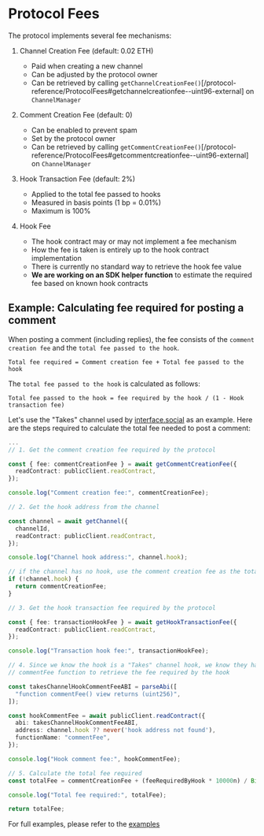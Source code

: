 # Protocol Fees

The protocol implements several fee mechanisms:

1. Channel Creation Fee (default: 0.02 ETH)

   - Paid when creating a new channel
   - Can be adjusted by the protocol owner
   - Can be retrieved by calling `getChannelCreationFee()`[/protocol-reference/ProtocolFees#getchannelcreationfee--uint96-external] on `ChannelManager`

2. Comment Creation Fee (default: 0)

   - Can be enabled to prevent spam
   - Set by the protocol owner
   - Can be retrieved by calling `getCommentCreationFee()`[/protocol-reference/ProtocolFees#getcommentcreationfee--uint96-external] on `ChannelManager`

3. Hook Transaction Fee (default: 2%)

   - Applied to the total fee passed to hooks
   - Measured in basis points (1 bp = 0.01%)
   - Maximum is 100%

4. Hook Fee
   - The hook contract may or may not implement a fee mechanism
   - How the fee is taken is entirely up to the hook contract implementation
   - There is currently no standard way to retrieve the hook fee value
   - **We are working on an SDK helper function** to estimate the required fee based on known hook contracts

## Example: Calculating fee required for posting a comment

When posting a comment (including replies), the fee consists of the `comment creation fee` and the `total fee passed to the hook`.

```
Total fee required = Comment creation fee + Total fee passed to the hook
```

The `total fee passed to the hook` is calculated as follows:

```
Total fee passed to the hook = fee required by the hook / (1 - Hook transaction fee)
```

Let's use the "Takes" channel used by [interface.social](https://interface.social) as an example. Here are the steps required to calculate the total fee needed to post a comment:

```typescript
...
// 1. Get the comment creation fee required by the protocol

const { fee: commentCreationFee } = await getCommentCreationFee({
  readContract: publicClient.readContract,
});

console.log("Comment creation fee:", commentCreationFee);

// 2. Get the hook address from the channel

const channel = await getChannel({
  channelId,
  readContract: publicClient.readContract,
});

console.log("Channel hook address:", channel.hook);

// if the channel has no hook, use the comment creation fee as the total fee required
if (!channel.hook) {
  return commentCreationFee;
}

// 3. Get the hook transaction fee required by the protocol

const { fee: transactionHookFee } = await getHookTransactionFee({
  readContract: publicClient.readContract,
});

console.log("Transaction hook fee:", transactionHookFee);

// 4. Since we know the hook is a "Takes" channel hook, we know they have a
// commentFee function to retrieve the fee required by the hook

const takesChannelHookCommentFeeABI = parseAbi([
  "function commentFee() view returns (uint256)",
]);

const hookCommentFee = await publicClient.readContract({
  abi: takesChannelHookCommentFeeABI,
  address: channel.hook ?? never('hook address not found'),
  functionName: "commentFee",
});

console.log("Hook comment fee:", hookCommentFee);

// 5. Calculate the total fee required
const totalFee = commentCreationFee + (feeRequiredByHook * 10000n) / BigInt(10000 - transactionHookFee);

console.log("Total fee required:", totalFee);

return totalFee;
```

For full examples, please refer to the [examples](/examples/channels-and-hooks/typescript/retrieve-takes-channel-hook-post-fee.ts)
